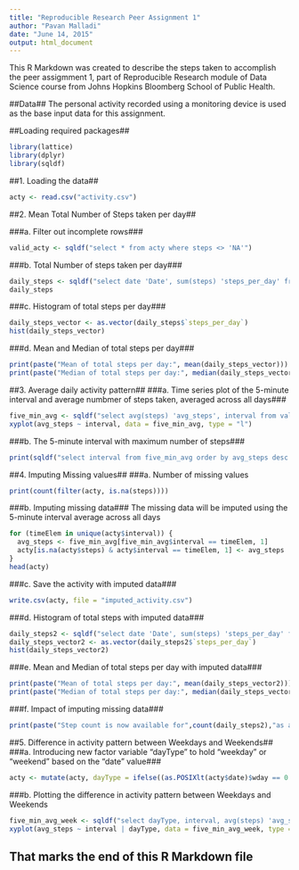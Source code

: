 ```yaml
---
title: "Reproducible Research Peer Assignment 1"
author: "Pavan Malladi"
date: "June 14, 2015"
output: html_document
---
```


This R Markdown was created to describe the steps taken to accomplish the peer assigmment 1, part of Reproducible Research module of Data Science course from Johns Hopkins Bloomberg School of Public Health.

##Data##
The personal activity recorded using a monitoring device is used as the base input data for this assignment.

##Loading required packages##
```r
library(lattice)
library(dplyr)
library(sqldf)
```

##1. Loading the data##
```r
acty <- read.csv("activity.csv")
```

##2. Mean Total Number of Steps taken per day##

###a. Filter out incomplete rows###
```r
valid_acty <- sqldf("select * from acty where steps <> 'NA'")
```

###b. Total Number of steps taken per day###
```r
daily_steps <- sqldf("select date 'Date', sum(steps) 'steps_per_day' from valid_acty group by date")
daily_steps
```

###c. Histogram of total steps per day###
```r
daily_steps_vector <- as.vector(daily_steps$`steps_per_day`)
hist(daily_steps_vector)
```

###d. Mean and Median of total steps per day###
```r
print(paste("Mean of total steps per day:", mean(daily_steps_vector)))
print(paste("Median of total steps per day:", median(daily_steps_vector)))
```

##3. Average daily activity pattern##
###a. Time series plot of the 5-minute interval and average numbmer of steps taken, averaged across all days###
```r
five_min_avg <- sqldf("select avg(steps) 'avg_steps', interval from valid_acty group by interval")
xyplot(avg_steps ~ interval, data = five_min_avg, type = "l")
```

###b. The 5-minute interval with maximum number of steps###
```r
print(sqldf("select interval from five_min_avg order by avg_steps desc limit 1"))
```

##4. Imputing Missing values##
###a. Number of missing values
```r
print(count(filter(acty, is.na(steps))))
```

###b. Imputing missing data###
The missing data will be imputed using the 5-minute interval average across all days
```r
for (timeElem in unique(acty$interval)) {
  avg_steps <- five_min_avg[five_min_avg$interval == timeElem, 1]
  acty[is.na(acty$steps) & acty$interval == timeElem, 1] <- avg_steps
}
head(acty)
```

###c. Save the activity with imputed data###
```r
write.csv(acty, file = "imputed_activity.csv")
```

###d. Histogram of total steps with imputed data###
```r
daily_steps2 <- sqldf("select date 'Date', sum(steps) 'steps_per_day' from acty group by date")
daily_steps_vector2 <- as.vector(daily_steps2$`steps_per_day`)
hist(daily_steps_vector2)
```

###e. Mean and Median of total steps per day with imputed data###
```r
print(paste("Mean of total steps per day:", mean(daily_steps_vector2)))
print(paste("Median of total steps per day:", median(daily_steps_vector2)))
```

###f. Impact of imputing missing data###
```r
print(paste("Step count is now available for",count(daily_steps2),"as against the original", count(daily_steps),"days"))
```

##5. Difference in activity pattern between Weekdays and Weekends##
###a. Introducing new factor variable "dayType" to hold "weekday" or "weekend" based on the "date" value###
```r
acty <- mutate(acty, dayType = ifelse((as.POSIXlt(acty$date)$wday == 0 | as.POSIXlt(acty$date)$wday == 6), "weekend", "weekday"))
```

###b. Plotting the difference in activity pattern between Weekdays and Weekends
```r
five_min_avg_week <- sqldf("select dayType, interval, avg(steps) 'avg_steps' from acty group by dayType, interval")
xyplot(avg_steps ~ interval | dayType, data = five_min_avg_week, type = "l", layout = c(1,2))
```

## That marks the end of this R Markdown file ##